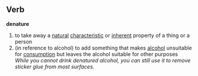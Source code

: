 == Verb ==
'''denature'''
#to take away a [[natural]] [[characteristic]] or [[inherent]] property of a thing or a person
#(in reference to alcohol) to add something that makes [[alcohol]] unsuitable for [[consumption]] but leaves the alcohol suitable for other purposes  ''While you cannot drink denatured alcohol, you can still use it to remove sticker glue from most surfaces.''